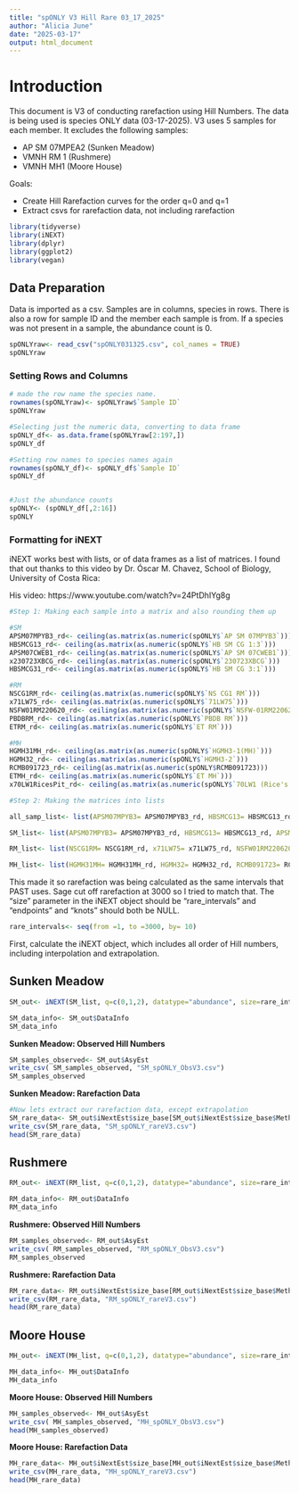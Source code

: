 ```yaml
---
title: "spONLY V3 Hill Rare 03_17_2025"
author: "Alicia June"
date: "2025-03-17"
output: html_document
---
```


# Introduction

This document is V3 of conducting rarefaction using Hill Numbers. The data is being used is species ONLY data (03-17-2025). V3 uses 5 samples for each member. It excludes the following samples: 

* AP SM 07MPEA2 (Sunken Meadow)
* VMNH RM 1 (Rushmere)
* VMNH MH1 (Moore House)

Goals:

* Create Hill Rarefaction curves for the order q=0 and q=1
* Extract csvs for rarefaction data, not including rarefaction

```r
library(tidyverse)
library(iNEXT)
library(dplyr)
library(ggplot2)
library(vegan)
```

## Data Preparation
Data is imported as a csv. Samples are in columns, species in rows. There is also a row for sample ID and the member each sample is from. If a species was not present in a sample, the abundance count is 0.

```r
spONLYraw<- read_csv("spONLY031325.csv", col_names = TRUE)
spONLYraw
```
### Setting Rows and Columns
```r

# made the row name the species name. 
rownames(spONLYraw)<- spONLYraw$`Sample ID`
spONLYraw

#Selecting just the numeric data, converting to data frame
spONLY_df<- as.data.frame(spONLYraw[2:197,])
spONLY_df

#Setting row names to species names again
rownames(spONLY_df)<- spONLY_df$`Sample ID`
spONLY_df


#Just the abundance counts
spONLY<- (spONLY_df[,2:16])
spONLY
```

### Formatting for iNEXT
iNEXT works best with lists, or of data frames as a list of matrices. I found that out thanks to this video by
Dr. Óscar M. Chavez, School of Biology, University of Costa Rica:

His video: https://www.youtube.com/watch?v=24PtDhIYg8g

```r
#Step 1: Making each sample into a matrix and also rounding them up

#SM
APSM07MPYB3_rd<- ceiling(as.matrix(as.numeric(spONLY$`AP SM 07MPYB3`)))
HBSMCG13_rd<- ceiling(as.matrix(as.numeric(spONLY$`HB SM CG 1:3`)))
APSM07CWEB1_rd<- ceiling(as.matrix(as.numeric(spONLY$`AP SM 07CWEB1`)))
x230723XBCG_rd<- ceiling(as.matrix(as.numeric(spONLY$`230723XBCG`)))
HBSMCG31_rd<- ceiling(as.matrix(as.numeric(spONLY$`HB SM CG 3:1`)))

#RM
NSCG1RM_rd<- ceiling(as.matrix(as.numeric(spONLY$`NS CG1 RM`)))
x71LW75_rd<- ceiling(as.matrix(as.numeric(spONLY$`71LW75`)))
NSFW01RM220620_rd<- ceiling(as.matrix(as.numeric(spONLY$`NSFW-01RM220620`)))
PBDBRM_rd<- ceiling(as.matrix(as.numeric(spONLY$`PBDB RM`)))
ETRM_rd<- ceiling(as.matrix(as.numeric(spONLY$`ET RM`)))

#MH
HGMH31MH_rd<- ceiling(as.matrix(as.numeric(spONLY$`HGMH3-1(MH)`)))
HGMH32_rd<- ceiling(as.matrix(as.numeric(spONLY$`HGMH3-2`)))
RCMB091723_rd<- ceiling(as.matrix(as.numeric(spONLY$RCMB091723)))
ETMH_rd<- ceiling(as.matrix(as.numeric(spONLY$`ET MH`)))
x70LW1RicesPit_rd<- ceiling(as.matrix(as.numeric(spONLY$`70LW1 (Rice's Pit)`)))

#Step 2: Making the matrices into lists

all_samp_list<- list(APSM07MPYB3= APSM07MPYB3_rd, HBSMCG13= HBSMCG13_rd, APSM07CWEB1= APSM07CWEB1_rd, x230723XBCG= x230723XBCG_rd, HBSMCG31= HBSMCG31_rd, NSCG1RM= NSCG1RM_rd, x71LW75= x71LW75_rd, NSFW01RM220620= NSFW01RM220620_rd, PBDBRM= PBDBRM_rd, ETRM= ETRM_rd, HGMH31MH= HGMH31MH_rd, HGMH32= HGMH32_rd, RCMB091723= RCMB091723_rd,ETMH=ETMH_rd, x70LW1RicesPit= x70LW1RicesPit_rd)

SM_list<- list(APSM07MPYB3= APSM07MPYB3_rd, HBSMCG13= HBSMCG13_rd, APSM07CWEB1= APSM07CWEB1_rd, x230723XBCG= x230723XBCG_rd,  HBSMCG31= HBSMCG31_rd)

RM_list<- list(NSCG1RM= NSCG1RM_rd, x71LW75= x71LW75_rd, NSFW01RM220620= NSFW01RM220620_rd, PBDBRM= PBDBRM_rd,ETRM= ETRM_rd)

MH_list<- list(HGMH31MH= HGMH31MH_rd, HGMH32= HGMH32_rd, RCMB091723= RCMB091723_rd, ETMH=ETMH_rd, x70LW1RicesPit= x70LW1RicesPit_rd)

```

This made it so rarefaction was being calculated as the same intervals that PAST uses. Sage cut off rarefaction at 3000 so I tried to match that. The "size" parameter in the iNEXT object should be "rare_intervals" and "endpoints" and "knots" should both be NULL.

```r
rare_intervals<- seq(from =1, to =3000, by= 10)
```

First, calculate the iNEXT object, which includes all order of Hill numbers, including interpolation and
extrapolation.

## Sunken Meadow
```r
SM_out<- iNEXT(SM_list, q=c(0,1,2), datatype="abundance", size=rare_intervals, endpoint=NULL, knots=NULL, se=TRUE, conf=0.95, nboot=1000)

SM_data_info<- SM_out$DataInfo
SM_data_info
```

**Sunken Meadow: Observed Hill Numbers**
```r
SM_samples_observed<- SM_out$AsyEst
write_csv( SM_samples_observed, "SM_spONLY_ObsV3.csv")
SM_samples_observed
```

**Sunken Meadow: Rarefaction Data**
```r
#Now lets extract our rarefaction data, except extrapolation
SM_rare_data<- SM_out$iNextEst$size_base[SM_out$iNextEst$size_base$Method != "Extrapolation", ]
write_csv(SM_rare_data, "SM_spONLY_rareV3.csv")
head(SM_rare_data)
```

## Rushmere
```r
RM_out<- iNEXT(RM_list, q=c(0,1,2), datatype="abundance", size=rare_intervals, endpoint=NULL, knots=NULL, se=TRUE, conf=0.95, nboot=1000)

RM_data_info<- RM_out$DataInfo
RM_data_info
```

**Rushmere: Observed Hill Numbers**
```r

RM_samples_observed<- RM_out$AsyEst
write_csv( RM_samples_observed, "RM_spONLY_ObsV3.csv")
RM_samples_observed
```

**Rushmere: Rarefaction Data**
```r
RM_rare_data<- RM_out$iNextEst$size_base[RM_out$iNextEst$size_base$Method != "Extrapolation", ]
write_csv(RM_rare_data, "RM_spONLY_rareV3.csv")
head(RM_rare_data)

```

## Moore House
```r
MH_out<- iNEXT(MH_list, q=c(0,1,2), datatype="abundance", size=rare_intervals, endpoint=NULL, knots=NULL, se=TRUE, conf=0.95, nboot=1000)

MH_data_info<- MH_out$DataInfo
MH_data_info
```

**Moore House: Observed Hill Numbers**
```r
MH_samples_observed<- MH_out$AsyEst
write_csv( MH_samples_observed, "MH_spONLY_ObsV3.csv")
head(MH_samples_observed)
```

**Moore House: Rarefaction Data**
```r
MH_rare_data<- MH_out$iNextEst$size_base[MH_out$iNextEst$size_base$Method != "Extrapolation", ]
write_csv(MH_rare_data, "MH_spONLY_rareV3.csv")
head(MH_rare_data)
```




